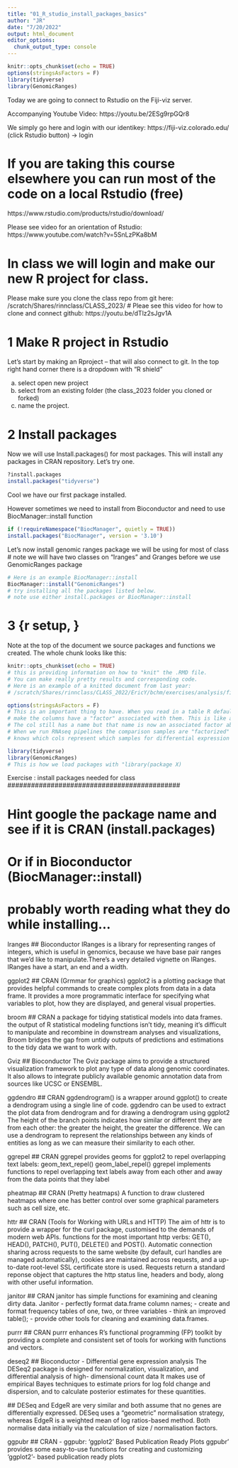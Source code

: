 ```yaml
---
title: "01_R_studio_install_packages_basics"
author: "JR"
date: "7/20/2022"
output: html_document
editor_options: 
  chunk_output_type: console
---
```


```r
knitr::opts_chunk$set(echo = TRUE)
options(stringsAsFactors = F)
library(tidyverse)
library(GenomicRanges)
```

Today we are going to connect to Rstudio on the Fiji-viz server.

Accompanying Youtube Video:
https://youtu.be/2ESg9rpGQr8


We simply go here and login with our identikey:
https://fiji-viz.colorado.edu/
(click Rstudio button) -> login

# If you are taking this course elsewhere you can run most of the code on a local Rstudio (free)
https://www.rstudio.com/products/rstudio/download/

Please see video for an orientation of Rstudio:
https://www.youtube.com/watch?v=5SnLzPKa8bM

# In class we will login and make our new R project for class.
Please make sure you clone the class repo from git here:
/scratch/Shares/rinnclass/CLASS_2023/<Your folder>
# Pleae see this video for how to clone and connect github:
https://youtu.be/dTlz2sJgv1A


#################################
# 1 Make R project in Rstudio
#################################

Let's start by making an Rproject -- that will also connect to git.
In the top right hand corner there is a dropdown with "R shield"

(a) select open new project
(b) select from an existing folder (the class_2023 folder you cloned or forked)
(c) name the project.

#################################
# 2 Install packages
#################################

Now we will use Install.packages() for most packages. This will install any packages in CRAN repository. Let's try one.
```R
?install.packages
install.packages("tidyverse")
```
Cool we have our first package installed.

However sometimes we need to install from Bioconductor and need to use BiocManager::install function
```R
if (!requireNamespace("BiocManager", quietly = TRUE))
install.packages("BiocManager", version = '3.10')
```

Let's now install genomic ranges package we will be using for most of class
# note we will have two classes on "Iranges" and Granges before we use GenomicRanges package
```R
# Here is an example BiocManager::install
BiocManager::install("GenomicRanges")
# try installing all the packages listed below.
# note use either install.packages or BiocManager::install
```


################
# 3 {r setup, }
################
Note at the top of the document we source packages and functions we created.
The whole chunk looks like this:
```r

knitr::opts_chunk$set(echo = TRUE)
# this is providing information on how to "knit" the .RMD file.
# You can make really pretty results and corresponding code.
# Here is an example of a knitted document from last year:
# /scratch/Shares/rinnclass/CLASS_2022/EricY/bchm/exercises/analysis/final

options(stringsAsFactors = F)
# This is an important thing to have. When you read in a table R default is to
# make the columns have a "factor" associated with them. This is like a "meta variable"
# The col still has a name but that name is now an associated factor above the name.
# When we run RNAseq pipelines the comparison samples are "factorized" so the program
# knows which cols represent which samples for differential expression etc.

library(tidyverse)
library(GenomicRanges)
# This is how we load packages with "library(package X)

```


############################################
Exercise : install packages needed for class
############################################

# Hint google the package name and see if it is CRAN (install.packages)
# Or if in Bioconductor (BiocManager::install)

# probably worth reading what they do while installing...

Iranges
  ## Bioconductor 
  IRanges is a library for representing ranges of integers, which is useful in genomics, 
  because we have base pair ranges that we'd like to manipulate.There's a very detailed vignette on IRanges. 
  IRanges have a start, an end and a width.


ggplot2
  ## CRAN (Grmmar for graphics)
  ggplot2 is a plotting package that provides helpful commands to create complex plots from data in a data frame. 
  It provides a more programmatic interface for specifying what variables to plot, how they are displayed, 
  and general visual properties.
  
broom
  ## CRAN
  a package for tidying statistical models into data frames.
  the output of R statistical modeling functions isn’t tidy, meaning it’s difficult to manipulate and 
  recombine in downstream analyses and visualizations,
  Broom bridges the gap from untidy outputs of predictions and estimations to the tidy data we want to work with.
  
Gviz
  ## Bioconductor
  The Gviz package aims to provide a structured visualization framework to plot any type of data along genomic coordinates.
  It also allows to integrate publicly available genomic annotation data from sources like UCSC or ENSEMBL.
  
ggdendro
  ## CRAN
  ggdendrogram() is a wrapper around ggplot() to create a dendrogram using a single line of code.
  ggdendro can be used to extract the plot data from dendrogram and for drawing a dendrogram using ggplot2
  The height of the branch points indicates how similar or different they are from each other: the greater the height, 
  the greater the difference.
  We can use a dendrogram to represent the relationships between any kinds of entities as long
  as we can measure their similarity to each other.
  
ggrepel
  ## CRAN
  ggrepel provides geoms for ggplot2 to repel overlapping text labels: geom_text_repel() geom_label_repel()
  ggrepel implements functions to repel overlapping text labels away from each other 
  and away from the data points that they label
  
pheatmap
  ## CRAN (Pretty heatmaps)
  A function to draw clustered heatmaps where one has better control over some graphical parameters such as cell size, etc.
  
httr
  ## CRAN (Tools for Working with URLs and HTTP)
  The aim of httr is to provide a wrapper for the curl package, customised to the demands of modern web APIs.
  functions for the most important http verbs: GET(), HEAD(), PATCH(), PUT(), DELETE() and POST().
  Automatic connection sharing across requests to the same website (by default, curl handles are managed automatically),
  cookies are maintained across requests, and a up-to-date root-level SSL certificate store is used.
  Requests return a standard reponse object that captures the http status line, headers and body, 
  along with other useful information.
  
janitor
  ## CRAN
  janitor has simple functions for examining and cleaning dirty data. Janitor
  - perfectly format data.frame column names;
  - create and format frequency tables of one, two, or three variables - think an improved table();
  - provide other tools for cleaning and examining data.frames.
  
purrr
  ## CRAN
  purrr enhances R's functional programming (FP) toolkit by providing a complete and consistent set of tools 
  for working with functions and vectors.
  
deseq2 
  ## Bioconductor - Differential gene expression analysis
  The DESeq2 package is designed for normalization, visualization, and differential analysis of high- dimensional count data
  It makes use of empirical Bayes techniques to estimate priors for log fold change and dispersion, 
  and to calculate posterior estimates for these quantities.
  
  ## DESeq and EdgeR are very similar and both assume that no genes are differentially expressed.
  DESeq uses a "geometric" normalisation strategy, whereas
  EdgeR is a weighted mean of log ratios-based method.
  Both normalise data initially via the calculation of size / normalisation factors.
  
  
ggpubr
  ## CRAN  - ggpubr: 'ggplot2' Based Publication Ready Plots
  ggpubr' provides some easy-to-use functions for creating and customizing 'ggplot2'- based publication ready plots









